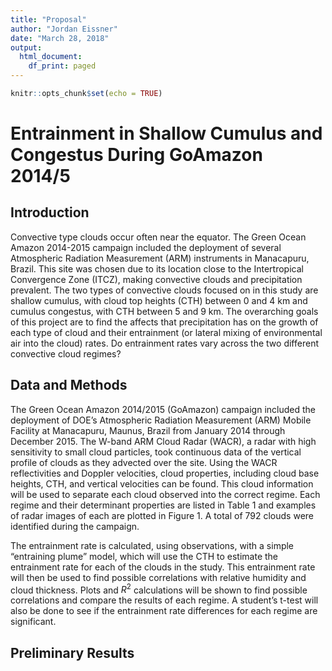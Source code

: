 ```yaml
---
title: "Proposal"
author: "Jordan Eissner"
date: "March 28, 2018"
output:
  html_document:
    df_print: paged
---
```


```r
knitr::opts_chunk$set(echo = TRUE)
```
# Entrainment in Shallow Cumulus and Congestus During GoAmazon 2014/5

## Introduction

Convective type clouds occur often near the equator. The Green Ocean Amazon 2014-2015 campaign included the deployment of several Atmospheric Radiation Measurement (ARM) instruments in Manacapuru, Brazil. This site was chosen due to its location close to the Intertropical Convergence Zone (ITCZ), making convective clouds and precipitation prevalent. The two types of convective clouds focused on in this study are shallow cumulus, with cloud top heights (CTH) between 0 and 4 km and cumulus congestus, with CTH between 5 and 9  km. The overarching goals of this project are to find the affects that precipitation has on the growth of each type of cloud and their entrainment (or lateral mixing of environmental air into the cloud) rates. Do entrainment rates vary across the two different convective cloud regimes? 


## Data and Methods

The Green Ocean Amazon 2014/2015 (GoAmazon) campaign included the deployment of DOE's Atmospheric Radiation Measurement (ARM) Mobile Facility at Manacapuru, Maunus, Brazil from January 2014 through December 2015. The W-band ARM Cloud Radar (WACR), a radar with high sensitivity to small cloud particles, took continuous data of the vertical profile of clouds as they advected over the site. Using the WACR reflectivities and Doppler velocities, cloud properties, including cloud base heights, CTH, and vertical velocities can be found.  This cloud information will be used to separate each cloud observed into the correct regime. Each regime and their determinant properties are listed in Table 1 and examples of radar images of each are plotted in Figure 1. A total of 792 clouds were identified during the campaign. 





	
The entrainment rate is calculated, using observations, with a simple "entraining plume" model, which will use the CTH to estimate the entrainment rate for each of the clouds in the study. This entrainment rate will then be used to find possible correlations with relative humidity and cloud thickness. Plots and $R^2$ calculations will be shown to find possible correlations and compare the results of each regime. A student's t-test will also be done to see if the entrainment rate differences for each regime are significant. 

## Preliminary Results




